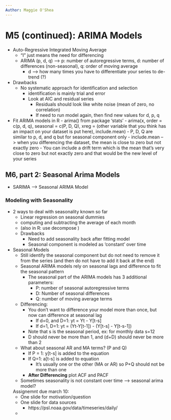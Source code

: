 ```yaml
---
Author: Maggie O'Shea
---
```


# M5 (continued): ARIMA Models

  - Auto-Regressive Integrated Moving Average
      - "I" just means the need for differencing 
      - ARIMA (p, d, q) --> p: number of autoregressive terms, d: number of differences (non-seasonal), q: order of moving average 
          - d --> how many times you have to differentiate your series to de-trend (?) 
  - Drawbacks
      - No systematic approach for identification and selection 
          - identification is mainly trial and error 
          - Look at AIC and residual series 
              - Residuals should look like white noise (mean of zero, no correlation) 
              - If need to run model again, then find new values for d, p, q 
  - Fit ARIMA models in R 
        - arima() from package 'stats'
        - arima(x, order = c(p, d, q), seasonal = c(P, D, Q), xreg = (other variable that you think has an impact on your dataset is put here), include.mean) 
            - P, D, Q are similar to p, d, and q but for seasonal component only 
            - include.mean --> when you differencing the dataset, the mean is close to zero but not exactly zero 
                - You can include a drift term which is the mean that's very close to zero but not exactly zero and that would be the new level of your series 
    
## M6, part 2: Seasonal Arima Models 

  - SARIMA --> Seasonal ARIMA Model 

### Modeling with Seasonality
  - 2 ways to deal with seasonality known so far
      - Linear regression on seasonal dummies 
      - computing and subtracting the average of each month
      - (also in R: use decompose )
      - Drawbacks
          - Need to add seasonality back after fitting model 
          - Seasonal component is modeled as 'constant' over time 
  - Seasonal Models
      - Still identify the seasonal component but do not need to remove it from the series (and then do not have to add it back at the end)
      - Seasonal ARIMA models rely on seasonal lags and difference to fit the seasonal pattern
          - The seasonal part of the ARIMA models has 3 additional parameters: 
              - P: number of seasonal autoregressive terms
              - D: Number of seasonal differences
              - Q: number of moving average terms 
      - Differencing: 
          - You don't want to difference your model more than once, but now can difference at seasonal lag
              - If d=0, and D=1: yt = Yt - Y[t-s]
              - If d=1, D=1: yt = (Yt-Y[t-1]) - (Y[t-s] - Y[t-s-1])
          - Note that s is the seasonal period, ex: for monthly data s=12
          - D should never be more than 1, and (d+D) should never be more than 2
      - What about seasonal AR and MA terms? (P and Q) 
          - If P = 1: y[t-s] is added to the equation 
          - If Q=1: a[t-s] is added to equation 
              - It's usually one or the other (MA or AR) so P+Q should not be more than one 
          - **After Differencing** plot ACF and PACF
 
      - Sometimes seasonality is not constant over time --> seasonal arima model?   
    
    
    Assignemnt due march 10: 
      - One slide for motivation/question
      - One slide for data sources 
          - https://psl.noaa.gov/data/timeseries/daily/
          
      -